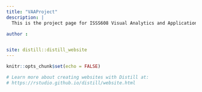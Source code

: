 ```yaml
---
title: "VAAProject"
description: |
  This is the project page for ISSS608 Visual Analytics and Applications

author : 


site: distill::distill_website
---
```


```r
knitr::opts_chunk$set(echo = FALSE)

# Learn more about creating websites with Distill at:
# https://rstudio.github.io/distill/website.html

```

